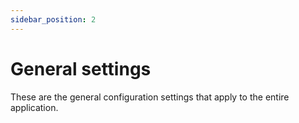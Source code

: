 ```yaml
---
sidebar_position: 2
---
```



# General settings

These are the general configuration settings that apply to the entire application.

<GeneralSettings/>
